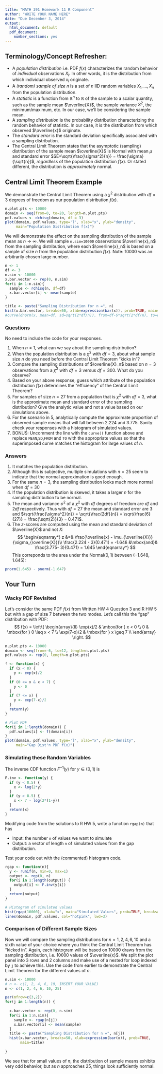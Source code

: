 ```yaml
---
title: "MATH 391 Homework 11 R Component"
author: "WRITE YOUR NAME HERE"
date: "Due December 3, 2014"
output:
  html_document: default
  pdf_document:
    number_sections: yes
---
```



## Terminology/Concept Refresher:

* A _population distribution_ i.e. PDF $f(x)$ characterizes the random behavior of _individual_ observations $X_i$.  In other words, it is the distribution from which individual observed $x_i$ originate.
* A _(random) sample of size $n$_ is a set of $n$ IID random variables $X_1, \ldots, X_n$ from the population distribution.
* A _statistic_ is a function from $\mathbb{R}^n$ to $\mathbb{R}$ of the sample to a scalar quantity, such as the sample mean $\overline{X}$, the sample variance $S^2$, the minimum/maximum, etc.  In our case, we'll be considering the sample mean.
* A _sampling distribution_ is the probability distribution characterizing the random behavior of statistic.  In our case, it is the distribution from which observed $\overline{x}$ originate.
* The _standard error_ is the standard deviation specifically associated with a sampling distribution.
* The Central Limit Theorem states that the asymptotic (sampling) distribution of the sample mean $\overline{X}$ is Normal with mean $\mu$ and standard error $SE=\sqrt{\frac{\sigma^2}{n}} = \frac{\sigma}{\sqrt{n}}$, _regardless_ of the population distribution $f(x)$.  Or stated different, the distribution is _approximately_ normal.  







## Central Limit Theorem Example
We demonstrate the Central Limit Theorem using a $\chi^2$ distribution with $df=3$ degrees of freedom as our population distribution $f(x)$.  

```r
n.plot.pts <- 10000
domain <- seq(from=0, to=20, length=n.plot.pts)
pdf.values <- dchisq(domain, df = 3)
plot(domain, pdf.values, type='l', xlab="x", ylab="density", 
     main="Population Distribution f(x)")
```

We will demonstrate the effect on the sampling distribution of the sample mean as $n \longrightarrow \infty$.  We will sample `n.sim=10000` observations $\overline{x}_n$ from the sampling distribution, where each $\overline{x}_n$ is based on a sample of size $n$ from the population distribution $f(x)$.  Note:  10000 was an arbitrarily chosen large number.  

```r
n <- 1
df <- 3
n.sim <- 10000
x.bar.vector <- rep(0, n.sim)
for(i in 1:n.sim){
  sample <- rchisq(n, df=df)
  x.bar.vector[i] <- mean(sample)
}

title <- paste("Sampling Distribution for n =", n)
hist(x.bar.vector, breaks=50, xlab=expression(bar(x)), prob=TRUE, main=title)
#curve(dnorm(x, mean=df, sd=sqrt(2*df/n)), from=df-6*sqrt(2*df/n), to=df+6*sqrt(2*df/n), n=1000, add=TRUE, col="red", lwd=2)
```


### Questions
No need to include the code for your responses.

1.  When $n=1$, what can we say about the sampling distribution?
2.  When the population distribution is a $\chi^2$ with $df=3$, about what sample size $n$ do you need before the Central Limit Theorem "kicks in"?
3.  Compare the sampling distributions of $\overline{X}_n$ based on $n=3$ observations from a $\chi^2$ with $df=3$ versus $df=300$.  What do you observe?
4.  Based on your above response, guess which attribute of the population distribution $f(x)$ determines the "efficiency" of the Central Limit Theorem?
5.  For samples of size $n=27$ from a population that is $\chi^2$ with $df=3$, what is the approximate mean and standard error of the sampling distribution?  Give the analytic value and not a value based on our simulations above.   
6.  For the scenario in 5, analytically compute the approximate proportion of observed sample means that will fall between 2.224 and 3.775.  Sanity check your responses with a histogram of simulated values.  
7.  BONUS:  Uncomment the line with the `curve()` function above and replace `MEAN`,`SD`,`FROM` and `TO` with the appropriate values so that the superimposed curve matches the histogram for large values of $n$.

### Answers
1. It matches the population distribution.
2. Although this is subjective, multiple simulations with $n=25$ seem to indicate that the normal approximation is good enough.
3. For the same $n=3$, the sampling distribution looks much more normal when $df=30$
4. If the population distribution is skewed, it takes a larger $n$ for the sampling distribution to be normal.
5. The mean and variance $\sigma^2$ of a $\chi^2$ with $df$ degrees of freedom are $df$ and $2df$ respectively.  Thus with $df=27$ the mean and standard error are $3$ and $\sqrt{\frac{\sigma^2}{n}} = \sqrt{\frac{2df}{n}} = \sqrt{\frac{6}{27}} = \frac{\sqrt{2}}{3} = 0.471$.
6. The $z$-scores are computed using the mean and standard deviation of $\overline{X}$ and not $X$:
$$
\begin{eqnarray*}
z &=& \frac{\overline{x} - \mu_{\overline{X}}}{\sigma_{\overline{X}}}\\
\frac{2.224 - 3}{0.471} =  -1.648 &\mbox{and}& \frac{3.775- 3}{0.471} = 1.645
\end{eqnarray*}
$$
This correponds to the area under the Normal$(0,1)$ between $(-1.648, 1.645)$:
```r
pnorm(1.645) - pnorm(-1.647)
```





## Your Turn

### Wacky PDF Revisited

Let's consider the same PDF $f(x)$ from Written HW 4 Question 3 and R HW 5 but with a gap of size 7 between the two modes.  Let's call this the "gap" distribution with PDF:
$$
f(x) = \left\{
  \begin{array}{ll}
    \exp(x)/2 & \mbox{for } x < 0 \\
    0 & \mbox{for } 0 \leq x < 7 \\ 
    \exp(7-x)/2 & \mbox{for } x \geq 7 \\
  \end{array}
\right.
$$

```r
n.plot.pts <- 10000
domain <- seq(from=-6, to=12, length=n.plot.pts)
pdf.values <- rep(0, length=n.plot.pts)

f <- function(x) {
  if (x < 0) {
    y <- exp(x)/2
  }
  if (0 <= x & x < 7) {
    y <- 0
  }
  if (7 <= x) {
    y <- exp(7-x)/2
  }
  return(y)
}

# Plot PDF
for(i in 1:length(domain)) {
  pdf.values[i] <- f(domain[i])
}
plot(domain, pdf.values, type='l', xlab="x", ylab="density", 
     main="Gap Dist'n PDF f(x)")
```



### Simulating these Random Variables
The inverse CDF function $F^{-1}(y)$ for $y \in (0,1)$ is
```r
F.inv <- function(y) {
  if (y < 0.5) {
    x <- log(2*y)
  }
  if (y > 0.5) {
    x <- 7 - log(2*(1-y))
  }
  return(x)
}
```

Modifying code from the solutions to R HW 5, write a function `rgap(n)` that has

* Input: the number `n` of values we want to simulate
* Output: a vector of length `n` of simulated values from the gap distribution.

Test your code out with the (commented) histogram code.  

```r
rgap <- function(n){
  y <- runif(n, min=0, max=1)
  output <- rep(0, n)
  for(i in 1:length(output)) {
    output[i] <- F.inv(y[i])
  }
  return(output)
}

# Histogram of simulated values
hist(rgap(10000), xlab="x", main="Simulated Values", prob=TRUE, breaks=50)
lines(domain, pdf.values, col="hotpink", lwd=3)
```



### Comparison of Different Sample Sizes
Now we will compare the sampling distributions for $n=1, 2, 4, 6, 10$ and a sixth value of your choice where you think the Central Limit Theorem has "kicked in".  Again, each histogram will be based on 10000 draws from the sampling distribution, i.e. 10000 values of $\overline{x}$.  We split the plot panel into 3 rows and 2 columns and make use of a nested for loop indexed by `j` to achieve this.  Use the code from earlier to demonstrate the Central Limit Theorem for the different values of $n$.  

```r
n.sim <- 10000
# n <- c(1, 2, 4, 6, 10, INSERT_YOUR_VALUE)
n <- c(1, 2, 4, 6, 10, 25)

par(mfrow=c(3,2))
for(j in 1:length(n)) {
  
  x.bar.vector <- rep(0, n.sim)
  for(i in 1:n.sim){
    sample <- rgap(n[j])
    x.bar.vector[i] <- mean(sample)
  }
  title <- paste("Sampling Distribution for n =", n[j])
  hist(x.bar.vector, breaks=50, xlab=expression(bar(x)), prob=TRUE,
       main=title)
  
}
```

We see that for small values of $n$, the distribution of sample means exhibits very odd behavior, but as $n$ approaches 25, things look sufficiently normal.  








